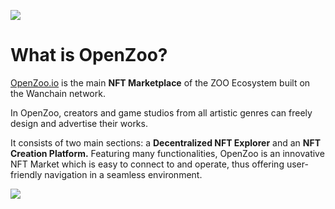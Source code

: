 ![](/openzoologo5.png)

# What is OpenZoo?

[OpenZoo.io](https://openzoo.io) is the main **NFT Marketplace** of the ZOO Ecosystem built on the Wanchain network. 

In OpenZoo, creators and game studios from all artistic genres can freely design and advertise their works.

It consists of two main sections: a **Decentralized NFT Explorer** and an **NFT Creation Platform.**
Featuring many functionalities, OpenZoo is an innovative NFT Market which is easy to connect to and operate, thus offering user-friendly navigation in a seamless environment.

![](/openzoohome.jpg)
